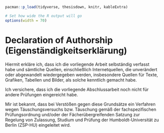 <!--
Chapter 9 - Declaration of own work 
-->

```r
pacman::p_load(tidyverse, thesisdown, knitr, kableExtra)

# Set how wide the R output will go
options(width = 70)
```

\onehalfspacing

# Declaration of Authorship (Eigenständigkeitserklärung) {-}

Hiermit erkläre ich, dass ich die vorliegende Arbeit selbständig verfasst habe und sämtliche Quellen, einschließlich Internetquellen, die unverändert oder abgewandelt wiedergegeben werden, insbesondere Quellen für Texte, Grafiken, Tabellen und Bilder, als solche kenntlich gemacht habe.

Ich versichere, dass ich die vorliegende Abschlussarbeit noch nicht für andere Prüfungen eingereicht habe.

Mir ist bekannt, dass bei Verstößen gegen diese Grundsätze ein Verfahren wegen Täuschungsversuchs bzw. Täuschung gemäß der fachspezifischen Prüfungsordnung und/oder der Fächerübergreifenden Satzung zur Regelung von Zulassung, Studium und Prüfung der Humboldt-Universität zu Berlin (ZSP-HU) eingeleitet wird.

\
&nbsp;

\
&nbsp;

\
&nbsp;


\begin{tabular}{m{6cm}m{2cm}m{6cm}}
Berlin, den 04. August 2022 &  &              \\ \cline{1-1} \cline{3-3} 
\textit{Ort, Datum}            &  & \textit{Unterschrift} \\
                       &  &              \\
                       &  &             
\end{tabular}


